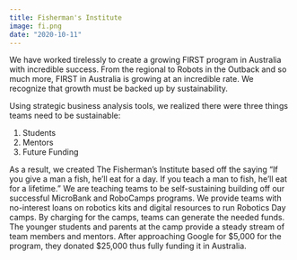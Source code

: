 ```yaml
---
title: Fisherman's Institute
image: fi.png
date: "2020-10-11"
---
```


We have worked tirelessly to create a growing FIRST program in Australia with incredible success. From the regional to Robots in the Outback and so much more, FIRST in Australia is growing at an incredible rate. We recognize that growth must be backed up by sustainability.

Using strategic business analysis tools, we realized there were three things teams need to be sustainable:

1. Students
2. Mentors
3. Future Funding

As a result, we created The Fisherman’s Institute based off the saying “If you give a man a fish, he’ll eat for a day. If you teach a man to fish, he’ll eat for a lifetime.” We are teaching teams to be self-sustaining building off our successful MicroBank and RoboCamps programs.
We provide teams with no-interest loans on robotics kits and digital resources to run Robotics Day camps. By charging for the camps, teams can generate the needed funds. The younger students and parents at the camp provide a steady stream of team members and mentors.
After approaching Google for $5,000 for the program, they donated $25,000 thus fully funding it in Australia.
